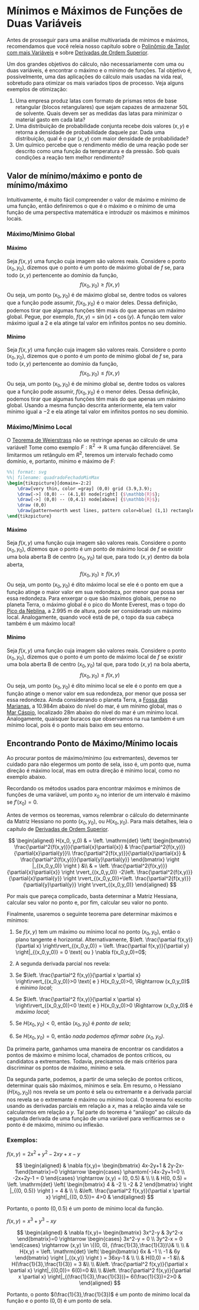 # Mínimos e Máximos de Funções de Duas Variáveis
\newcommand{\pt}[3]{\frac{\partial^2{#1}}{\partial{#2}\partial{#3}}}
\newcommand{\ptd}[3]{\left. \frac{\partial^2{#1}}{\partial{#2}\partial{#3}} \right \rvert_{(x_0,y_0)}}

Antes de prosseguir para uma análise multivariada de mínimos e máximos, recomendamos que você releia nosso capítulo sobre
o [Polinômio de Taylor com mais Variáveis](taylor-multi.qmd) e sobre [Derivadas de Ordem Superior](d-ordem-superior.qmd).


Um dos grandes objetivos do cálculo, não necessariamente com uma ou duas variáveis, é encontrar o máximo e o mínimo de funções.
Tal objetivo é, possivelmente, uma das aplicações do cálculo mais usadas na vida real, sobretudo para otimizar os mais
variados tipos de processo. Veja alguns exemplos de otimização:

1. Uma empresa produz latas com formato de prismas retos de base retangular (blocos retangulares) que sejam capazes de
armazenar 50L de solvente. Quais devem ser as medidas das latas para minimizar o material gasto em cada lata?
2. Uma distribuição de probabilidade conjunta recebe dois valores $(x,y)$ e retorna a densidade de probabilidade daquele
par. Dada uma distribuição, qual é o par $(x,y)$ com maior densidade de probabilidade?
3. Um químico percebe que o rendimento médio de uma reação pode ser descrito como uma função da temperatura e da pressão.
Sob quais condições a reação tem melhor rendimento?

## Valor de mínimo/máximo e ponto de mínimo/máximo
Intuitivamente, é muito fácil compreender o valor de máximo e mínimo de uma função, então definiremos o que é o máximo
e o mínimo de uma função de uma perspectiva matemática e introduzir os máximos e mínimos locais.

### Máximo/Mínimo Global

#### Máximo

Seja $f(x,y)$ uma função cuja imagem são valores reais. Considere o ponto $(x_0, y_0)$, dizemos que o ponto é um ponto
de máximo global de $f$ se, para todo $(x,y)$ pertencente ao domínio da função,
$$
f(x_0, y_0) \geq f(x,y)
$$
Ou seja, um ponto $(x_0, y_0)$ é de máximo global se, dentre todos os valores que a função pode assumir, $f(x_0, y_0)$
é o maior deles. Dessa definição, podemos tirar que algumas funções têm mais do que apenas um máximo global. Pegue,
por exemplo, $f(x,y)= \sin(x) + \cos(y)$. A função tem valor máximo igual a $2$ e ela atinge tal valor em infinitos pontos
no seu domínio.

#### Mínimo

Seja $f(x,y)$ uma função cuja imagem são valores reais. Considere o ponto $(x_0, y_0)$, dizemos que o ponto é um ponto de
mínimo global de $f$ se, para todo $(x,y)$ pertencente ao domínio da função,
$$
f(x_0, y_0) \leq f(x,y)
$$
Ou seja, um ponto $(x_0, y_0)$ é de mínimo global se, dentre todos os valores que a função pode assumir, $f(x_0, y_0)$
é o menor deles. Dessa definição, podemos tirar que algumas funções têm mais do que apenas um máximo global. Usando a mesma
função descrita anteriormente, ela tem valor mínimo igual a $-2$ e ela atinge tal valor em infinitos pontos no seu domínio.

### Máximo/Mínimo Local

O [Teorema de Weierstrass](weierstrass.qmd) não se restringe apenas ao cálculo de uma variável!
Tome como exemplo $F: \mathbb{R}^2 \rightarrow \mathbb{R}$ uma função diferenciável. Se limitarmos um retângulo em $R^2$,
teremos um intervalo fechado como domínio, e, portanto, mínimo e máximo de $F$:

``` tikz
%%| format: svg
%%| filename: quadradoFechadoMinMax
\begin{tikzpicture}[domain=-2:2]
    \draw[very thin, color =gray] (0,0) grid (3.9,3.9);
    \draw[->] (0,0) -- (4.1,0) node[right] {$\mathbb{R}$};
    \draw[->] (0,0) -- (0,4.1) node[above] {$\mathbb{R}$};
    \draw (0,0)
    \draw[pattern=north west lines, pattern color=blue] (1,1) rectangle (3,3);
\end{tikzpicture}
```

#### Máximo

Seja $f(x,y)$ uma função cuja imagem são valores reais. Considere o ponto $(x_0, y_0)$, dizemos que o ponto é um ponto
de máximo local de $f$ se existir uma bola aberta B de centro $(x_0, y_0)$ tal que, para todo $(x,y)$ dentro da bola aberta,
$$
f(x_0,y_0) \geq f(x,y)
$$
Ou seja, um ponto $(x_0, y_0)$ é dito máximo local se ele é o ponto em que a função atinge o maior valor em sua redondeza,
por menor que possa ser essa redondeza. Para enxergar o que são máximos globais, pense no planeta Terra, o máximo global
é o pico do Monte Everest, mas o topo do [Pico da Neblina](https://pt.wikipedia.org/wiki/Pico_da_Neblina), a $2.995$ m de altura,
pode ser considerado um máximo local. Analogamente, quando você está de pé, o topo da sua cabeça também é um máximo local!

#### Mínimo

Seja $f(x,y)$ uma função cuja imagem são valores reais. Considere o ponto $(x_0, y_0)$, dizemos que o ponto é um ponto
de máximo local de $f$ se existir uma bola aberta B de centro $(x_0, y_0)$ tal que, para todo $(x,y)$ na bola aberta,
$$
f(x_0,y_0) \leq f(x,y)
$$
Ou seja, um ponto $(x_0, y_0)$ é dito mínimo local se ele é o ponto em que a função atinge o menor valor em sua redondeza,
por menor que possa ser essa redondeza. Ainda considerando o planeta Terra, a [Fossa das Marianas](https://pt.wikipedia.org/wiki/Fossa_das_Marianas),
a 10.984m abaixo do nível do mar, é um mínimo global, mas o [Mar Cáspio](https://pt.wikipedia.org/wiki/Mar_Cáspio),
localizado 28m abaixo do nível do mar é um mínimo local. Analogamente, quaisquer buracos que observamos na rua também é um mínimo local,
pois é o ponto mais baixo em seu entorno.

## Encontrando Ponto de Máximo/Mínimo locais

Ao procurar pontos de máximo/mínimo (ou extremantes), devemos ter cuidado para não elegermos um ponto de sela, isso é,
um ponto que, numa direção é máximo local, mas em outra direção é mínimo local, como no exemplo abaixo.

<!--<Colocar imagem>-->

Recordando os métodos usados para encontrar máximos e mínimos de funções de uma variável, um ponto $x_0$ no interior de um
intervalo é máximo se $f'(x_0)=0$. 

Antes de vermos os teoremas, vamos relembrar o cálculo do determinante da Matriz Hessiano no ponto $(x_0, y_0)$, ou $H(x_0, y_0)$.
Para mais detalhes, leia o capítulo de [Derivadas de Ordem Superior](d-ordem-superior.qmd).

$$
\begin{aligned}
H(x_0, y_0) 
& = \left. \mathrm{det} \left( \begin{bmatrix} \pt{f(x,y)}{x}{x} & \pt{f(x,y)}{x}{y}\\ 
\pt{f(x,y)}{x}{x} & \pt{f(x,y)}{y}{y} \end{bmatrix} 
\right |_{(x_0,y_0)} \right )  &\\
& = \ptd{f(x,y)}{x}{x} -2\ptd{f(x,y)}{x}{y}+\ptd{f(x,y)}{y}{y}
\end{aligned}
$$


Por mais que pareça complicado, basta determinar a Matriz Hessiana, calcular seu valor no ponto e, por fim, calcular
seu valor no ponto.

Finalmente, usaremos o seguinte teorema pare determinar máximos e mínimos:

1. Se $f(x,y)$ tem um máximo ou mínimo local no ponto $(x_0, y_0)$, então o plano tangente é horizontal. Alternativamente,
$\left. \frac{\partial f(x,y)}{\partial x} \right\rvert_{(x_0,y_0)} = \left. \frac{\partial f(x,y)}{\partial y} \right|_{(x_0,y_0)} = 0 \text{ ou } \nabla f(x_0,y_0)=0$;

2. A segunda derivada parcial nos revela:

1. Se $\left. \frac{\partial^2 f(x,y)}{\partial x \partial x} \right\rvert_{(x_0,y_0)}>0 \text{ e } H(x_0,y_0)>0, \Rightarrow (x_0,y_0)$ é *mínimo local*;

2. Se $\left. \frac{\partial^2 f(x,y)}{\partial x \partial x} \right\rvert_{(x_0,y_0)}<0 \text{ e } H(x_0,y_0)>0 \Rightarrow (x_0,y_0)$ é *máximo local*;

3. Se $H(x_0,y_0)<0$, então $(x_0,y_0)$ é *ponto de sela*;

4. Se $H(x_0,y_0)=0$, então *nada podemos afirmar sobre $(x_0,y_0)$*.


Da primeira parte, ganhamos uma maneira de encontrar os candidatos a pontos de máximo e mínimo local, chamados de pontos
críticos, ou candidatos a extremantes. Todavia, precisamos de mais critérios para discriminar os pontos de máximo, mínimo e sela.

Da segunda parte, podemos, a partir de uma seleção de pontos críticos, determinar quais são máximos, mínimos e sela. Em resumo,
o Hessiano ($H(x_0, y_0)$) nos revela se um ponto é sela ou extremante e a derivada parcial nos revela se o extremante é
máximo ou mínimo local. O teorema foi escrito usando as derivadas parciais em relação a $x$, mas a relação ainda vale se
calcularmos em relação a $y$. Tal parte do teorema é "análogo" ao cálculo da segunda derivada de uma função de uma variável
para verificarmos se o ponto é de máximo, mínimo ou inflexão.

### Exemplos:

$f(x,y)=2x^2 + y^2 − 2xy + x − y$

$$
\begin{aligned}
& \nabla f(x,y)=
\begin{bmatrix} 4x-2y+1 & 2y-2x-1\end{bmatrix}=0 \rightarrow 
\begin{cases} \phantom{-}4x-2y+1=0 \\ -2x+2y-1 = 0 \end{cases} \rightarrow 
(x,y) = (0, 0.5) & \\ \\
&  H(0, 0.5) = 
\left. \mathrm{det} \left( \begin{bmatrix} 4 & -2 \\ 
                -2 & 2 \end{bmatrix}
\right |_{(0, 0.5)} \right ) = 4 & \\ \\
&\left. \frac{\partial^2 f(x,y)}{\partial x \partial x} \right|_{(0, 0.5)}=
4>0
& \end{aligned}
$$


Portanto, o ponto $(0, 0.5)$ é um ponto de mínimo local da função.

$f(x,y)=x^3 + y^3 − xy$

$$
\begin{aligned}
& \nabla f(x,y)=
\begin{bmatrix} 3x^2-y & 3y^2-x \end{bmatrix}=0 \rightarrow 
\begin{cases} 3x^2-y = 0 \\ 3y^2-x = 0 \end{cases} \rightarrow 
(x,y) \in \{(0, 0), (\frac{1}{3},\frac{1}{3})\}& \\ \\
&  H(x,y) = 
\left. \mathrm{det} \left( \begin{bmatrix} 6x & -1 \\ 
                -1 & 6y \end{bmatrix}
\right |_{(x,y)} \right ) = 36xy-1 & \\ \\
& H(0,0) = -1  &\\ 
& H(\frac{1}{3},\frac{1}{3}) = 3  &\\ \\
&\left. \frac{\partial^2 f(x,y)}{\partial x \partial x} \right|_{(0,0)}=
6(0)=0 &\\ \\
&\left. \frac{\partial^2 f(x,y)}{\partial x \partial x} \right|_{(\frac{1}{3},\frac{1}{3})}=
6(\frac{1}{3})=2>0
& \end{aligned}
$$

Portanto, o ponto $(\frac{1}{3},\frac{1}{3})$ é um ponto de mínimo local da função e o ponto $(0,0)$ é um ponto de sela.
